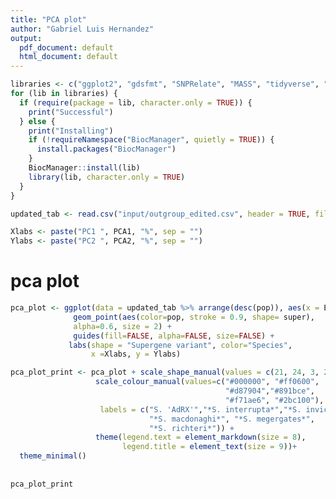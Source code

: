 ```yaml
---
title: "PCA plot"
author: "Gabriel Luis Hernandez"
output:
  pdf_document: default
  html_document: default
---
```

```r
libraries <- c("ggplot2", "gdsfmt", "SNPRelate", "MASS", "tidyverse", "ggtext", "ggrepel")
for (lib in libraries) {
  if (require(package = lib, character.only = TRUE)) {
    print("Successful")
  } else {
    print("Installing")
    if (!requireNamespace("BiocManager", quietly = TRUE)) {
      install.packages("BiocManager")
    }
    BiocManager::install(lib)
    library(lib, character.only = TRUE)
  }
}
```

```r
updated_tab <- read.csv("input/outgroup_edited.csv", header = TRUE, fill = TRUE)

Xlabs <- paste("PC1 ", PCA1, "%", sep = "")
Ylabs <- paste("PC2 ", PCA2, "%", sep = "")
```

# pca plot

```r

pca_plot <- ggplot(data = updated_tab %>% arrange(desc(pop)), aes(x = EV1, y = EV2,)) +
              geom_point(aes(color=pop, stroke = 0.9, shape= super), 
              alpha=0.6, size = 2) + 
              guides(fill=FALSE, alpha=FALSE, size=FALSE) + 
             labs(shape = "Supergene variant", color="Species", 
                  x =Xlabs, y = Ylabs)

pca_plot_print <- pca_plot + scale_shape_manual(values = c(21, 24, 3, 22)) + 
                   scale_colour_manual(values=c("#000000", "#ff0600", 
                                                "#d87904","#891bce", 
                                                "#f71ae6", "#2bc100"), 
                    labels = c("S. 'AdRX'","*S. interrupta*","*S. invicta*", 
                               "*S. macdonaghi*", "*S. megergates*",
                               "*S. richteri*")) +
                   theme(legend.text = element_markdown(size = 8),
                         legend.title = element_text(size = 9))+
  theme_minimal()
  
  
pca_plot_print

```
